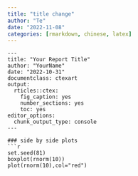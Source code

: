 ```yaml
---
title: "title change" 
author: "Te"
date: "2022-11-08"
categories: [rmarkdown, chinese, latex]
---
```

```
---  
title: "Your Report Title"  
author: "YourName"  
date: "2022-10-31"  
documentclass: ctexart  
output:  
  rticles::ctex:  
    fig_caption: yes  
    number_sections: yes  
    toc: yes  
editor_options:  
  chunk_output_type: console  
---
```
```
### side by side plots
```r
set.seed(81)
boxplot(rnorm(10))
plot(rnorm(10),col="red")
```
